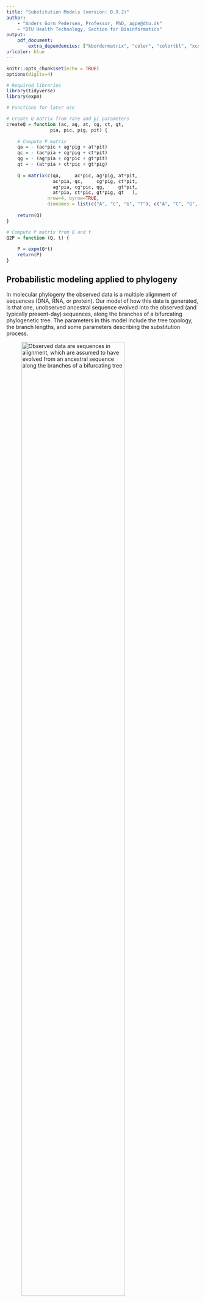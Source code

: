 ```yaml
---
title: "Substitution Models (version: 0.9.2)"
author: 
    - "Anders Gorm Pedersen, Professor, PhD, agpe@dtu.dk"
    - "DTU Health Technology, Section for Bioinformatics"
output:
    pdf_document:
        extra_dependencies: ["kbordermatrix", "color", "colortbl", "xcolor"]
urlcolor: blue
---
```


```r
knitr::opts_chunk$set(echo = TRUE)
options(digits=4)

# Required libraries
library(tidyverse)
library(expm)

# Functions for later use

# Create Q matrix from rate and pi parameters
createQ = function (ac, ag, at, cg, ct, gt, 
                pia, pic, pig, pit) {
    
    # Compute P matrix 
    qa = - (ac*pic + ag*pig + at*pit)
    qc = - (ac*pia + cg*pig + ct*pit)
    qg = - (ag*pia + cg*pic + gt*pit)
    qt = - (at*pia + ct*pic + gt*pig)
    
    Q = matrix(c(qa,     ac*pic, ag*pig, at*pit, 
                 ac*pia, qc,     cg*pig, ct*pit, 
                 ag*pia, cg*pic, qg,     gt*pit, 
                 at*pia, ct*pic, gt*pig, qt   ), 
               nrow=4, byrow=TRUE, 
               dimnames = list(c("A", "C", "G", "T"), c("A", "C", "G", "T")))
    
    return(Q)
}

# Compute P matrix from Q and t
Q2P = function (Q, t) {
    
    P = expm(Q*t)
    return(P)
}
```

## Probabilistic modeling applied to phylogeny

In molecular phylogeny the observed data is a multiple alignment of sequences (DNA, RNA, or protein). Our model of how this data is generated, is that one, unobserved ancestral sequence evolved into the observed (and typically present-day) sequences, along the branches of a bifurcating phylogenetic tree. The parameters in this model include the tree topology, the branch lengths, and some parameters describing the substitution process.

![Observed data are sequences in alignment, which are assumed to have evolved from an ancestral sequence along the branches of a bifurcating tree](figs/tree_alignment.png){ width=80% }

Having a probabilistic model of how sequences evolve allows us to compute the likelihood (the probability of observed data given a model and its parameter values), which means we can use maximum likelihood or Bayesian methods to get estimates of parameter values based on data.

## Substitution as a Markov process

Imagine that we are following a lineage as it evolves through time. If we focus on a single nucleotide site in the genome we will see how it starts out as some nucleotide, and then over a series of time-steps it now and then changes to new nucleotides:

$$
A \rightarrow A \rightarrow G  \rightarrow T  \rightarrow T
$$

This process can be described by a so-called Markov chain (named after the Russian mathematician Andrey Andreyevich Markov, 1856–1922). A Markov chain is a stochastic model describing a system that over a series of time-steps changes between different possible states. At each step there is uncertainty about what the next state will be, and this is captured in a transition probability matrix, which gives the probability of going from any state to any other state in one time-step. Importantly, the transition probability depends only on the current state and not on the history of previous states. This lack of dependency on the previous history of the chain is called the Markov property.

<!-- add sentence here about how this means that the prob of changing does not depend on how long the site has been in any one state -->

In the case of nucleotide substitution, the possible states are the four nucleotides (A, C, G, T), and time-steps could correspond to cell divisions, generations, or perhaps millions of years.

## One-step transition probability matrix

Below is the general structure of a transition matrix for DNA substitution. The original nucleotide state is indicated on the left (rows), and the new state is indicated on the top (columns). The probability that, e.g., an A changes to a G in one time-step is indicated by $p_{AG}$, while for instance $p_{AA}$ is the probability that an A remains unchanged.

$$
  \boldsymbol{P} = \kbordermatrix{
      & \textrm{A} & \textrm{C} & \textrm{G} & \textrm{T}\\
    \textrm{A} & p_{AA} & p_{AC} & p_{AG} & p_{AT}\\
    \textrm{C} & p_{CA} & p_{CC} & p_{CG} & p_{CT}\\
    \textrm{G} & p_{GA} & p_{GC} & p_{GG} & p_{GT}\\
    \textrm{T} & p_{TA} & p_{TC} & p_{TG} & p_{TT}
  }
$$

Note that transition is here used in the sense of the Markov chain transitioning from one state to another, not to be confused with the transition/transversion sense of the word!

Below are examples of transition probability matrices for K2P and GTR-type substitution models:

$$
  \boldsymbol{P}_{K2P} = \kbordermatrix{ 
           & \textrm{A}  & \textrm{C}  & \textrm{G}  & \textrm{T} \\ 
\textrm{A} & 0.76 & 0.06 & 0.12 & 0.06\\
\textrm{C} & 0.06 & 0.76 & 0.06 & 0.12\\
\textrm{G} & 0.12 & 0.06 & 0.76 & 0.06\\
\textrm{T} & 0.06 & 0.12 & 0.06 & 0.76
}
\qquad
\boldsymbol{P}_{GTR} = \kbordermatrix{ 
           & \textrm{A}  & \textrm{C}  & \textrm{G}  & \textrm{T} \\ 
\textrm{A} & 0.677 & 0.046 & 0.103 & 0.174\\
\textrm{C} & 0.023 & 0.553 & 0.169 & 0.255\\
\textrm{G} & 0.034 & 0.113 & 0.569 & 0.284\\
\textrm{T} & 0.043 & 0.127 & 0.213 & 0.617
}
$$

Note how K2P has only two different substitution probabilities (for transitions and transversions respectively), while in the GTR model all substitution probabilities are different.

A few important points about transition probability matrices and DNA substitution models:

* Each row sums to 1: the chain must be in one of the possible states after each time step
* It is typically assumed that different sites in the alignment are evolving independently, allowing us to compute the likelihood for the entire alignment by multiplication of site-likelihoods.
* The transition probabilities in a DNA substitution model correspond to the average tendencies for any nucleotide to change into any other nucleotide. This includes effects from molecular processes such as mutation and DNA-repair but also from subsequent population-level phenomena such as selection and genetic drift. Assuming that these effects are identical across all sites in a genome is of course a huge over-simplification, but nevertheless does capture important aspects of the process. It is possible to make more complicated substitution models that for instance take into account whether substitutions cause amino acid changes.

## Nucleotide distribution and how substitution affects it

The distribution of a Markov chain at some time point, $\boldsymbol{v}_t = \begin{pmatrix} v_{A,t} & v_{C,t} & v_{G,t} & v_{T,t} \end{pmatrix}$, is a vector specifying the probabilities that the chain (here, a single site in an evolving DNA sequence) is in one of the possible states. Since the chain has to be in some state, these entries must sum to 1. In the case of nucleotide substitution models, $\boldsymbol{v}_t$ can also be interpreted as the expected *nucleotide composition* of a DNA sequence evolving according to the model: If any *individual* site has the probability $v_{G,t}$ of being a G for instance, then $v_{G,t}$ is also the expected *fraction* of sites having a G nucleotide, at the time point t.

A site that contains, for instance, the nucleotide G can have been either A, C, G, or T in the previous time-point. The overall probability that the chain ends up in the state G at $t=1$ can therefore be found by considering these 4 possible paths. First, the probability that a site contains an A at $t=0$ and a G at $t=1$ can be computed as:

$$A_0 \rightarrow G_1 \qquad P = v_{A,0}p_{AG}$$

Specifically this is the probability that the site contains an A in the first place ($v_{A,0}$) multiplied by the probability that an A will turn into a G ($p_{AG}$). The probability of the 3 other possible paths are found by similar expressions:

$$C_0 \rightarrow G_1 \qquad P = v_{C,0}p_{CG}$$
$$G_0 \rightarrow G_1 \qquad P = v_{G,0}p_{GG}$$
$$T_0 \rightarrow G_1 \qquad P = v_{T,0}p_{TG}$$

The overall probability that *any* given site ends up containing a G can then be found as the sum of these 4 terms:

$$
v_{G,1} = v_{A,0}p_{AG} + v_{C,0}p_{CG} + v_{G,0}p_{GG} + v_{T,0}p_{TG}
$$

This expression can be seen to be the same as the [dot product](https://en.wikipedia.org/wiki/Dot_product#Algebraic_definition) between $\boldsymbol{v}_0$ and the third column of the transition probability matrix:

$$
\definecolor{LightCyan}{rgb}{0.88,1,1}
\begin{pmatrix} v_{A,0} & v_{C,0} & v_{G,0} & v_{T,0} \end{pmatrix} 
\cdot
\begin{bmatrix}
p_{AA} & p_{AC} & \multicolumn{1}{c}{\cellcolor{LightCyan} p_{AG} } & p_{AT} \cr
p_{CA} & p_{CC} & \multicolumn{1}{c}{\cellcolor{LightCyan} p_{CG} } & p_{CT} \cr
p_{GA} & p_{GC} & \multicolumn{1}{c}{\cellcolor{LightCyan} p_{GG} } & p_{GT} \cr
p_{TA} & p_{TC} & \multicolumn{1}{c}{\cellcolor{LightCyan} p_{TG}} & p_{TT}
\end{bmatrix}
$$

It can be realized that similar expressions hold for the other nucleotides, and that in general we can find the distribution after one time-step (at $t=1$) as the product between the distribution vector for $t=0$ and the transition matrix (multiplying a length-4 vector by a 4x4 matrix as below results in another length-4 vector):

$$
\boldsymbol{v}_1 = \boldsymbol{v}_0 \boldsymbol{P} = 
\begin{pmatrix} v_{A,0} & v_{C,0} & v_{G,0} & v_{T,0} \end{pmatrix} 
\begin{bmatrix}
    p_{AA} & p_{AC} & p_{AG} & p_{AT}\\
    p_{CA} & p_{CC} & p_{CG} & p_{CT}\\
    p_{GA} & p_{GC} & p_{GG} & p_{GT}\\
    p_{TA} & p_{TC} & p_{TG} & p_{TT}
\end{bmatrix}
$$

## Multi-step transition probabilities

The transition probability matrices above give the probabilities of possible changes after *one* time-step. To compute the probability of, for instance, an $A \rightarrow G$ transition in *two* steps, we have to consider the possible paths from the original nucleotide (A) to the final nucleotide (G). There are four possible ways in which A can change to G in two steps (see below), and for each possible path the probability can be found by multiplying the two one-step probabilities:

$$A \rightarrow A \rightarrow G \qquad P = p_{AA} p_{AG}$$
$$A \rightarrow C \rightarrow G \qquad P = p_{AC} p_{CG}$$
$$A \rightarrow G \rightarrow G \qquad P = p_{AG} p_{GG}$$
$$A \rightarrow T \rightarrow G \qquad P = p_{AT} p_{TG}$$

The overall probability of A changing to G in two steps can then be found as the sum of these four terms:

$$
p_\textrm{AG}^{(2)} = p_{AA} p_{AG} + p_{AC} p_{CG} + p_{AG} p_{GG} + p_{AT} p_{TG}
$$

(The notation $p_\textrm{AG}^{(2)}$ means that this is the probability after 2 steps.) Inspection of this expression shows that it is the same as the dot product of the two vectors shown below:

$$
p_\textrm{AG}^{(2)} = \begin{pmatrix} p_{AA} & p_{AC} & p_{AG} & p_{AT} \end{pmatrix} 
                        \begin{pmatrix} p_{AG}\\ p_{CG}\\ p_{GG}\\ p_{TG} \end{pmatrix}
$$

It can further be seen that these vectors in fact correspond to row 1 (changes away from A) and column 3 (changes towards G) in the transition probability matrix:

$$
\definecolor{LightCyan}{rgb}{0.88,1,1}
\kbordermatrix{
& \textrm{A} & \textrm{C} & \textrm{G} & \textrm{T}\\
    \textrm{A} & 
    \multicolumn{1}{>{\columncolor{LightCyan}[1pt][\tabcolsep]}c}{$p_{AA}$} &
    \multicolumn{1}{>{\columncolor{LightCyan}[\tabcolsep][\tabcolsep]}c}{$p_{AC}$} &
    \multicolumn{1}{>{\columncolor{LightCyan}[\tabcolsep][\tabcolsep]}c}{$p_{AG}$} &
    \multicolumn{1}{>{\columncolor{LightCyan}[\tabcolsep][1pt]}c}{$p_{AT}$}\\
    \textrm{C} & p_{CA} & p_{CC} & p_{CG} & p_{CT}\\
    \textrm{G} & p_{GA} & p_{GC} & p_{GG} & p_{GT}\\
    \textrm{T} & p_{TA} & p_{TC} & p_{TG} & p_{TT}
  }
  \qquad \qquad
\kbordermatrix{
           & \textrm{A} & \textrm{C} & \textrm{G} & \textrm{T} \cr
\textrm{A} & p_{AA} & p_{AC} & \multicolumn{1}{c}{\cellcolor{LightCyan} $p_{AG}$ } & p_{AT} \cr
\textrm{C} & p_{CA} & p_{CC} & \multicolumn{1}{c}{\cellcolor{LightCyan} $p_{CG}$ } & p_{CT} \cr
\textrm{G} & p_{GA} & p_{GC} & \multicolumn{1}{c}{\cellcolor{LightCyan} $p_{GG}$ } & p_{GT} \cr
\textrm{T} & p_{TA} & p_{TC} & \multicolumn{1}{c}{\cellcolor{LightCyan} $p_{TG}$} & p_{TT}  }
$$

Due to how [matrix multiplication](https://en.wikipedia.org/wiki/Matrix_multiplication#Illustration) is defined, this means that the two-step transition probability of A changing to G can also be found by multiplying the one-step transition probability matrix, $\boldsymbol{P}$, by itself (thus obtaining $\boldsymbol{P}^2$). $p_\textrm{AG}^{(2)}$ will then be the value in row 1, column 3 of the resulting $4\times4$ matrix.

$$
\definecolor{LightCyan}{rgb}{0.88,1,1}
\boldsymbol{P}\cdot \boldsymbol{P} = \boldsymbol{P}^2 =
\begin{bmatrix}
    \multicolumn{1}{>{\columncolor{LightCyan}[1pt][\tabcolsep]}c}{p_{AA}} &
    \multicolumn{1}{>{\columncolor{LightCyan}[\tabcolsep][\tabcolsep]}c}{p_{AC}} &
    \multicolumn{1}{>{\columncolor{LightCyan}[\tabcolsep][\tabcolsep]}c}{p_{AG}} &
    \multicolumn{1}{>{\columncolor{LightCyan}[\tabcolsep][1pt]}c}{p_{AT}}\\
    p_{CA} & p_{CC} & p_{CG} & p_{CT}\\
    p_{GA} & p_{GC} & p_{GG} & p_{GT}\\
    p_{TA} & p_{TC} & p_{TG} & p_{TT}
\end{bmatrix}
\cdot
\begin{bmatrix}
p_{AA} & p_{AC} & \multicolumn{1}{c}{\cellcolor{LightCyan} p_{AG} } & p_{AT} \cr
p_{CA} & p_{CC} & \multicolumn{1}{c}{\cellcolor{LightCyan} p_{CG} } & p_{CT} \cr
p_{GA} & p_{GC} & \multicolumn{1}{c}{\cellcolor{LightCyan} p_{GG} } & p_{GT} \cr
p_{TA} & p_{TC} & \multicolumn{1}{c}{\cellcolor{LightCyan} p_{TG}} & p_{TT}
\end{bmatrix}
=
\begin{bmatrix}
. & . & p^{(2)}_{AG} & .\\
. & . & . & . \\
. & . & . & . \\
. & . & . & .
\end{bmatrix}
$$

(dots indicate the remaining values which are not shown here). It can be realized that in fact all two-step transition probabilities are to be found in this matrix: in general the probability that nucleotide $i$ changes to nucleotide $j$ over two time-steps is given by the expression:

$$
p_{ij}^{(2)} = \sum_{k} p_{ik}p_{kj}, \textrm{where} \; i, j, k \in \{A,C,G,T\}
$$

This is equivalent to the $p_{AG}^{(2)}$ example above, and can be seen to be the same as the dot product between row $i$ and column $j$ of $\boldsymbol{P}$, and consequently $p_{ij}^{(2)}$ is the same as the entry in row $i$, column $j$ of the matrix product $\boldsymbol{P}^2$. We therefore have that the two-step transition probability matrix is the same as the square of the one-step transition matrix:

$$\boldsymbol{P}^{(2)}=\boldsymbol{P}^2$$

Using the same rationale as above, it can further be realized that the three-step substitution probability matrix can be found as the product of the two-step matrix and $\boldsymbol{P}$:

$$
p_{ij}^{(3)} = \sum_{k} p_{ik}^{(2)}p_{kj} \Rightarrow \boldsymbol{P}^{(3)} = \boldsymbol{P}^{(2)}\boldsymbol{P} = \boldsymbol{P}^2\boldsymbol{P} = \boldsymbol{P}^3
$$

or, more generally, that the n-step transition matrix is the same as the n'th power of the one-step matrix:

$$
\boldsymbol{P}^{(n)}= \boldsymbol{P}^n
$$

## Steady state distribution / equilibrium nucleotide frequencies

The type of transition matrices we use here are associated with a special class of Markov chains called "regular chains". The main characteristic of a regular chain is that every state can be reached from every state (including itself) in a finite number of steps. (In fact, for the Markov chains examined here, all entries of the one-step transition matrix are positive, meaning every state can be reached from every state in just one step - any nucleotide can turn into any other nucleotide, or remain the same, at each time-step). 

It turns out that transition matrices of regular Markov chains have an interesting property, that we can easily demonstrate in RStudio. First let us define a transition matrix, corresponding to the GTR type matrix shown above, in RStudio: \

```r
P = matrix(c(0.677, 0.046, 0.103, 0.174, 
             0.023, 0.553, 0.169, 0.255, 
             0.034, 0.113, 0.569, 0.284, 
             0.043, 0.127, 0.213, 0.617), 
           nrow=4, byrow=TRUE, 
           dimnames = list(c("A", "C", "G", "T"), 
                           c("A", "C", "G", "T")))
```

We can raise this transition matrix to the 2nd and 3rd power (using the matrix exponentiation operator %^% from the expm package) to compute the 2- and 3-step transition matrices: \

```r
P %^% 2
```

```r
P %^% 3
```

```r
# Hidden computations of matrix powers for later inline display
P2 = P %^% 2
P3 = P %^% 3
P50 = P %^% 50
pi = P50[1,]
```

It can be seen how the probability of changing away from the original state increases as the chain takes more steps (for instance see how $p_{AG}$ goes up from `r P[1,3]` in the one-step matrix, to `r P2[1,3]` and then `r P3[1,3]` after 2 and 3 steps respectively). 

But now see what happens if we raise the transition matrix to consecutively higher powers: \

```r
P %^% 10
```
\pagebreak
```r
P %^% 30
```
\
```r
P %^% 50
```
\
```r
P %^% 100
```

Notice that, from $n=30$ and up, the n-step transition matrix, $\boldsymbol{P}^n$, remains constant (at least to 4 significant digits). Moreover, for high $n$, every row of $\boldsymbol{P}^n$ is identical. It turns out that this is true for any transition matrix associated with a regular Markov chain: As we increase the value of $n$, the n-step transition matrix $\boldsymbol{P}^n$ will converge towards a constant value where all the rows are identical. 

What does this mean? If we, for instance, look at the fourth column ("T") in the last matrix above, we can see that all entries are `r P50[1,4]`. The implication of this is that no matter which state the chain starts in, it will have approximately 40% chance of ending up as a T after a sufficiently large number of transitions. Similarly for the other columns. The consequence is that if a sequence evolves for many steps according to this transition matrix, then it will eventually end up with a composition that is equal to the four values in one of the identical rows. We denote the vector of values in each of the identical rows by $\boldsymbol{\pi} = \begin{pmatrix}\pi_A & \pi_C & \pi_G & \pi_T \end{pmatrix}$, and refer to it as the steady-state distribution (or, in molecular phylogeny, as the equilibrium nucleotide frequencies). In the example above, we have the following equilibrium frequencies:

$$
\begin{aligned}
\pi_A &= 0.09918\\
\pi_C &= 0.1999\\
\pi_G &= 0.3001\\
\pi_T &= 0.4007
\end{aligned}
$$

The steady-state distribution can thus be interpreted as the expected composition of a sequence after it has been evolving for a large number of time-steps. In molecular phylogeny we typically assume that sequences are at equilibrium, and that nucleotide frequencies are constant over the entire phylogeny.

This last property (that the composition stays the same after many time-steps) can actually be used to determine the steady-state distribution, and is also a way of checking whether a distribution is at equilibrium. Recall that if the distribution is initially $\boldsymbol{v}_0 = \begin{pmatrix} v_{A,0} & v_{C,0} & v_{G,0} & v_{T,0} \end{pmatrix}$, then the distribution after 1 extra time-step is: $\boldsymbol{v}_1 = \boldsymbol{v}_0 \boldsymbol{P}$. From this we can conclude that when we have reached steady-state, and the composition is therefore $\boldsymbol{\pi} = \begin{pmatrix}\pi_A & \pi_C & \pi_G & \pi_T \end{pmatrix}$, then this will also be the composition after one additional time-step, and the following expression must hold:

$$
\boldsymbol{\pi} = \boldsymbol{\pi} \boldsymbol{P}
$$

This expression together with the constraint that the nucleotide frequencies must sum to one, forms a set of equations that can be solved to find $\boldsymbol{\pi}$.

We can check that this condition is true on the example matrix we used above. Below, I first find $\boldsymbol{\pi}$ as the first row of $P^{100}$ and then multiply this by $P$. \

```r
P100 = P %^% 100
pi = P100[1,]
pi %*% P
```

You can see that the resulting vector is identical to $\boldsymbol{\pi}$ (at 4 significant digits):\

```r
pi 
```

## Time reversibility

The GTR matrix above has one other important property that we can explore using RStudio. See what happens when we compute the value of the following two expressions: $\pi_C \cdot p_{CT}$ and $\pi_T \cdot p_{TC}$: \

```r
( pi["C"] * P["C","T"] ) %>% unname() %>% signif(2)
( pi["T"] * P["T","C"] ) %>% unname() %>% signif(2)
```

We can see that, rounded to two significant digits, these expressions give the same value. It turns out the same is true for the similar expressions for all other pairs of nucleotides. For instance A and T, or C and G: \

```r
( pi["A"] * P["A","T"] ) %>% unname() %>% signif(2)
( pi["T"] * P["T","A"] ) %>% unname() %>% signif(2)
( pi["C"] * P["C","G"] ) %>% unname() %>% signif(2)
( pi["G"] * P["G","C"] ) %>% unname() %>% signif(2)
```

This property, where $\pi_i \cdot p_{ij} = \pi_j \cdot p_{ji}$, is referred to as time reversibility. It is only a property of the GTR matrix above because I explicitly constructed it in such a way that it would be true. If we take an arbitrary transition matrix it will not be the case (note that all rows in the matrix below also sum to 1): \

```r
P_bad = matrix(c(0.9,  0.01, 0.07, 0.02, 
                 0.07, 0.85, 0.05, 0.03, 
                 0.1,  0.01, 0.87, 0.02, 
                 0.01, 0.02, 0.03, 0.94), 
              nrow=4, byrow=TRUE,
              dimnames = list(c("A", "C", "G", "T"), 
                              c("A", "C", "G", "T")))

P_bad_100 = P_bad %^% 100
pi_bad = P_bad_100[1,]

( pi_bad["A"] * P_bad["A","C"] ) %>% unname() %>% signif(2)
( pi_bad["C"] * P_bad["C","A"] ) %>% unname() %>% signif(2)
```

As you can see, in this case $\pi_A p_{AC} \neq \pi_C p_{CA}$. The point here is that time reversibility is not an inevitable consequence of modeling nucleotide substitution as a Markov chain. In biological terms time reversibility essentially means that the expected number of, for instance, A sites turning into T, is the the same as the expected number of T sites changing to A, in any given time-step. There is no particular biological reason why this would have to be the case.  Instead time reversibility is an artificial constraint that we put on the models we use in molecular phylogeny. We do that to make computation of likelihood on a tree more convenient. 

To understand why, consider the example below, which illustrates evolution of a genomic site along a single branch from a phylogeny. At one end of the branch, the nucleotide is an A. At the other end it is a T. If we start the computation at the left end, then the probability of this substitution is $\pi_A \cdot p_{AT}$ (the probability of having an A in the first place - $\pi_A$ - multiplied by the probability that A changes to T). If we instead start on the right, then the probability is computed as $\pi_T \cdot p_{TA}$. 

![A genomic site changing along a single branch from a phylogeny](figs/onebranchtree.png){ width=45% }

Unless the substitution model is  time reversible, these values will be different. As a consequence, the likelihood will depend on where a phylogeny is rooted: if the root is to the left of the A, then the first expression should be used, while the second computation would be correct if the root is to the right of the T. This would be inconvenient, since it would mean we could only ever use likelihood-based methods if we provide an outgroup for rooting (not always simple), or if we repeat the entire likelihood computation for every possible placement of the root (i.e., once for every branch in the unrooted tree). This is the reason nucleotide substitution models are typically constrained to be time reversible: it makes it possible to compute likelihoods on unrooted trees, and the computation can be done from any starting point.

## Nucleotide substitution as a continuous-time Markov process

The substitution models we have explored so far were based on Markov chains that could only change their state in discrete time steps. We could therefore find transition probabilities for any integer number of steps ($1, 2, 3, \ldots$), but not for, e.g., 0.34 or 1.72 time steps. However, for computational purposes it is more convenient to use models where one can compute likelihoods for any possible value of t. This can be achieved by modeling nucleotide substitution by a so-called continuous-time Markov chain (CTMC) instead. A continuous-time Markov chain can change its state at any time t, where t is a real number between 0 and $\infty$. The figure below illustrates a continuous-time Markov chain where a genomic site changes between the four possible nucleotide states over time. The time durations the chain spends in the different states (the lengths of the horizontal red bars) are referred to as sojourn times:

![A nucleotide site changing according to a continuous-time Markov process](figs/ctmc.pdf){ width=60% }

In the case of discrete-time Markov chains the process was fully characterized by a one-step transition  matrix. For continuous-time Markov chains, however, there is no smallest possible time-step: the time scale is continuous and transition probabilities are now smooth functions of t - expressed as $\boldsymbol{P}(t)$. A computationally convenient way to describe the Markov process for a CTMC is to instead use a so-called instantaneous rate matrix, $\boldsymbol{Q}$. Below is the general structure of an instantaneous rate matrix and a concrete example of the rate matrix for a GTR-type substitution model:

$$
\kbalignrighttrue
  \boldsymbol{Q} = \kbordermatrix{
      & \textrm{A} & \textrm{C} & \textrm{G} & \textrm{T}\\
    \textrm{A} & q_{AA} & q_{AC} & q_{AG} & q_{AT}\\
    \textrm{C} & q_{CA} & q_{CC} & q_{CG} & q_{CT}\\
    \textrm{G} & q_{GA} & q_{GC} & q_{GG} & q_{GT}\\
    \textrm{T} & q_{TA} & q_{TC} & q_{TG} & q_{TT}
  }
  \qquad
\boldsymbol{Q}_{GTR} = \kbordermatrix{ 
           & \textrm{A}  & \textrm{C}  & \textrm{G}  & \textrm{T} \\ 
\textrm{A} & -2.0 & 0.2 & 0.6 & 1.2\\
\textrm{C} & 0.1 & -3.3 & 1.2 & 2.0\\
\textrm{G} & 0.2 & 0.8 & -3.4 & 2.4\\
\textrm{T} & 0.3 & 1.0 & 1.8 & -3.1
}
$$

The entries in the $\boldsymbol{Q}$ matrix are defined as the first derivative of the transition probabilities $\boldsymbol{P}(t)$ at $t=0$:

$$
q_{ij} = p'_{ij}(0) = \lim_{t \to 0} \frac{p_{ij}(t) - p_{ij}(0)}{t}
$$

To get some intuition about what this expression means, look at the plot below. We are here investigating a single genomic site that initially (at time $t=0$) contains the nucleotide A. We assume that this site is evolving as a continuous-time Markov chain according to the $\boldsymbol{Q}_{GTR}$ matrix shown above. The green(ish) curve shows the probability that the initial A will change to a G ($p_{AG}$), as a function of time. The red curve shows the probability that the A will remain an A  ($p_{AA}$). It can be seen how $p_{AG}$ starts out at 0 and then smoothly increases: the longer we wait, the more likely that the A will change to G. Similarly, $p_{AA}$ starts at 1 (the chain is initially in the A-state), and then decreases. The significance of the instantaneous rates, $q_{AG}$ and $q_{AA}$, is that they are the slopes of these curves at t=0. You may be able to see how the slopes in the plot correspond to the values in $\boldsymbol{Q}_{GTR}$ above ($q_{AG}=0.6$ and $q_{AA} = -2$). 

![Continuous-time transition probabilities $p_{AA}(t)$ and $p_{AG}(t)$ as a function of time. Note that the instantaneous rates, $q_{AA}$ and $q_{AG}$ are the slopes of the curves at t=0.](figs/ctmc_qaa_qag2.pdf){ width=70% }

In general, all diagonal elements of the $\boldsymbol{Q}$ matrix, $q_{ii}$, will be negative: If the chain starts out being in state $i$, then, by definition, $\boldsymbol{P}_{ii}(0)=1$ (the chain is "still" in state $i$ after zero time has passed), and $\boldsymbol{P}_{ii}(t)$ must therefore necessarily decrease for increasing $t$, corresponding to an initially negative slope. Moreover, it can be shown that the diagonal entries are equal to minus the sum of the rest of the entries in a row:

$$
q_{ii} = - \sum_{j \neq i}q_{ij}, \; \textrm{where} \; i, j \in \{A,C,G,T\}
$$

This means that each row sums to 0, and is exactly equivalent to how the rows of the transition probability matrix has to sum to 1.

Note that the absolute size of the values in $\boldsymbol{Q}$ depends on the unit of time used, and that they are not restricted to lie between 0 and 1 for instance: time measured in centuries correspond to instantaneous rates that are 100 times larger than if we measure time in years. 

The diagonal entries in $\boldsymbol{Q}$ have another intuitive interpretation, in that they are related to the sojourn times mentioned above (the time the Markov chain spends in one state before changing to the next). Specifically, if the chain is in state $i$ then the sojourn time is a stochastic variable that follows an exponential distribution with the rate parameter $\lambda = -q_{ii}$. On average it will take $\frac{1}{\lambda}$ time units before the chain changes to a new state (so the closer $q_{ii}$ is to 0, the longer the expected time before the chain changes to the next state). For the site we examined above, with $q_{AA}=-2$, the sojourn time distribution is shown in Figure 5 below.

```{r , echo=FALSE, fig.width=3.5, fig.height=2.2, fig.cap="Exponential sojourn time distribution, with rate parameter $\\lambda = -q_{AA}=2$"}
# Plot of GTR probability and meaning of q_ij
q_A = 2

dfexp = tibble(x=c(0,6))
ggplot(dfexp, aes(x=x)) + 
    stat_function(fun=dexp, args=list(q_A), color="blue") + 
    labs(x="Sojourn time", y="Probability density")
```

There is also another way to think of the meaning of the *off-diagonal* entries. Specifically, the relative values of $q_{ij}$, in a given row of the matrix, specify the transition probabilities at the exact instant in time when the chain changes to a new state. Thus the probability that the nucleotide will change from $i$ to $j$ at this time point is $q_{ij}/-q_{ii}$. For the GTR example above this means that $p_{AC}=0.2 / 2 = 0.1$, $p_{AG}=0.6/2=0.3$, and $p_{AT}=1.2/2=0.6$. 

The figure below shows another property of continuous-time Markov chains that is equivalent to how discrete-time Markov chains behave. Note how $p_{AG}$ and $p_{AA}$ converge to constant values. It turns out that these constant values are $\pi_G$ and $\pi_A$ respectively - the equilibrium frequencies of G and A. This behavior of the CTMC corresponds to how the n-step transition matrix for a discrete-time Markov chain converges to the equilibrium frequencies for high n. 

![Continuous-time transition probabilities $p_{AA}(t)$ and $p_{AG}(t)$ as a function of time. Note how the transition probabilities converge to the equilibrium frequencies $\pi_A$ and $\pi_G$](figs/ctmc_qaa_qag3.pdf){ width=75% }

## Relationship between $\boldsymbol{Q}$ and $\boldsymbol{P}(t)$

Figure 4 above shows how $\boldsymbol{P}$ is a smooth function of time, and also that it depends on the instantaneous rates in the matrix $\boldsymbol{Q}$. Without going into the details the relationship is as follows:

$$
\boldsymbol{P}'(t) = \boldsymbol{Q}\boldsymbol{P}(t)
$$

This differential equation (with the initial condition that $\boldsymbol{P}(0) = \boldsymbol{I}$) has the solution:

$$
\boldsymbol{P}(t) = e^{\boldsymbol{Q} t}
$$

If you want to know more about why this is so, and what it even means to raise $e$ to the power of $\boldsymbol{Q} \cdot t$, then you can read the accompanying note. The main take-home message here is that continuous-time Markov chains are characterized by an instantaneous rate matrix, $\boldsymbol{Q}$, and that we can find the transition probability matrix $\boldsymbol{P}(t)$, for any time (or branch length) $t$, using the equation above. 

In RStudio, you can compute this matrix-exponential using the expm function from the expm package. Below I have illustrated how to compute the transition probability matrices $\boldsymbol{P}(t=0.1)$ and $\boldsymbol{P}(t=1.3)$ from the GTR-type $\boldsymbol{Q}$-matrix shown above: \

```r
Q = matrix(c(-2.0,   0.2,  0.6,  1.2, 
              0.1,  -3.3,  1.2,  2.0, 
              0.2,   0.8, -3.4,  2.4, 
              0.3,   1.0,  1.8, -3.1), 
            nrow=4, byrow=TRUE,
            dimnames = list(c("A", "C", "G", "T"), 
                            c("A", "C", "G", "T")))

expm( Q * 0.1 )
expm( Q * 1.3 )
```

You can see how $p_{AG}$ increases from about 0.06 at t=0.1, to about 0.28 at t=1.3. 

## Steady-state distribution for continuous-time Markov chains

If we compute $\boldsymbol{P}(t)$ for larger values of t, then we can see how the transition probability matrix converges to a constant value, with each row being the steady state distribution (i.e., the equilibrium frequencies of the four nucleotides): \

```r
expm( Q * 10 )
```

For this $\boldsymbol{Q}$ matrix, the equilibrium frequencies are therefore $\pi_A = 0.1$, $\pi_C = 0.2$, $\pi_G = 0.3$, and $\pi_T = 0.4$.

It can be shown that if $\boldsymbol{\pi}$ is the steady-state distribution of a continuous-time Markov chain with instantaneous rate matrix $\boldsymbol{Q}$, then it is always the case that:

$$
\boldsymbol{\pi} \cdot \boldsymbol{Q} = \begin{pmatrix} 0 & 0 & 0 & 0 \end{pmatrix}
$$

This is equivalent to how $\boldsymbol{\pi} = \boldsymbol{\pi} \boldsymbol{P}$ for a discrete-time Markov chain, and can be used to check if a given composition is the steady state distribution for a given rate matrix $\boldsymbol{Q}$. As an example, we can check that this is true for the composition $\boldsymbol{\pi} = \begin{pmatrix} 0.1 & 0.2 & 0.3 & 0.4 \end{pmatrix}$ and the rate matrix $\boldsymbol{Q}_{GTR}$ shown above:\

```r
( c(0.1, 0.2, 0.3, 0.4) %*% Q ) %>% unname() %>% round(15)
```

## Time-reversibility in continuous-time Markov chains

As mentioned above substitution models are typically constrained to be time-reversible since it makes computation of likelihoods on phylogenies more convenient. A continuous-time Markov chain is time-reversible if the following holds:

$$
\pi_i \cdot q_{ij} = \pi_j \cdot q_{ji} 
$$

If this condition is true, then it will also be true that $\pi_i \cdot p_{ij}(t) = \pi_j \cdot p_{ji}(t)$ for all values of $t$. 

## Construction of a rate matrix for a continuous-time Markov chain with pre-specified steady-state distribution

Imagine that we are interested in constructing a rate matrix, $\boldsymbol{Q}$, for a continuous-time Markov chain in such a way that it is guaranteed to be time-reversible, and such that it has a pre-specified steady-state distribution, $\boldsymbol{\pi}$. One way to achieve this goal is to follow the recipe below:

* First, choose 4 equilibrium nucleotide frequencies $\pi_A, \pi_C, \pi_G$ and $\pi_T$. These have to be positive numbers that sum to 1:

$$
0 < \pi_i < 1, \;\; \sum_{i=1}^4 \pi_i = 1
$$

* Secondly, choose 6 "exchangeability parameters" $r_{AC}$, $r_{AG}$, $r_{AT}$, $r_{CG}$, $r_{CT}$, and $r_{GT}$. These can have any value larger than 0.

* Use the nucleotide frequencies and the exchangeability parameters to compute the off-diagonal entries in the rate matrix $\boldsymbol{Q}$ as shown below:

$$
\boldsymbol{Q} = \kbordermatrix{
      & \textrm{A} & \textrm{C} & \textrm{G} & \textrm{T}\\
    \textrm{A} &        & q_{AC} & q_{AG} & q_{AT}\\
    \textrm{C} & q_{CA} &        & q_{CG} & q_{CT}\\
    \textrm{G} & q_{GA} & q_{GC} &        & q_{GT}\\
    \textrm{T} & q_{TA} & q_{TC} & q_{TG} &
  } =
\kbordermatrix{
      & \textrm{A} & \textrm{C} & \textrm{G} & \textrm{T}\\
    \textrm{A} &                      & \pi_{C} \cdot r_{AC} & \pi_{G} \cdot r_{AG} & \pi_{T} \cdot r_{AT}\\
    \textrm{C} & \pi_{A} \cdot r_{AC} &                      & \pi_{G} \cdot r_{CG} & \pi_{T} \cdot r_{CT}\\
    \textrm{G} & \pi_{A} \cdot r_{AG} & \pi_{C}\cdot r_{CG}  &                      & \pi_{T} \cdot r_{GT}\\
    \textrm{T} & \pi_{A} \cdot r_{AT} & \pi_{C}\cdot r_{CT}  & \pi_{G} \cdot r_{GT} & 
  }
$$
\

* The principle here is that each off-diagonal entry in $\boldsymbol{Q}$ is computed as the product of a nucleotide frequency and an exchangeability parameter. The nucleotide frequency is always the frequency of the target nucleotide (so $\pi_G$ is a term in  $q_{AG}$, $q_{CG}$, and $q_{TG}$). For each of the 6 possible pairs of nucleotides there is one exchangeability parameter that is used for changes in both directions (so $r_{AG}$ is a term in both $q_{AG}$ and $q_{GA}$).

* Finally, compute the diagonal entries in $\boldsymbol{Q}$ such that each row sums to 0:

$$
q_{ii}= - \sum_j q_{ij}, \;\; i \neq j
$$

* Specifically this means the diagonal entries are computed as follows:

    $q_{AA} = - (\pi_{C} \cdot r_{AC} +\pi_{G} \cdot r_{AG} + \pi_{T} \cdot r_{AT})$\
    $q_{CC} = - (\pi_{A} \cdot r_{AC} + \pi_{G} \cdot r_{CG} + \pi_{T} \cdot r_{CT})$\
    $q_{GG} = - (\pi_{A} \cdot r_{AG} + \pi_{C}\cdot r_{CG} + \pi_{T} \cdot r_{GT})$\
    $q_{TT} = - (\pi_{A} \cdot r_{AT} + \pi_{C}\cdot r_{CT} + \pi_{G} \cdot r_{GT})$\

A rate matrix constructed according to these instructions will be time-reversible and will have the steady-state distribution $\boldsymbol{\pi} = \begin{pmatrix} \pi_A & \pi_C & \pi_G & \pi_T \end{pmatrix}$. To see why it is time-reversible, first recall that the condition for time-reversibility is:

$$
\pi_i \cdot q_{ij} = \pi_j \cdot q_{ji}
$$

This is true for the rate matrix constructed above. As an example, let us check the condition for $i=A$ and $j=G$. From the recipe above we have that:

$$
\begin{aligned}
\pi_A \cdot q_{AG}  &= \pi_A \cdot \pi_{G} \cdot r_{AG}\\
\pi_G \cdot q_{GA}  &= \pi_G \cdot \pi_{A} \cdot r_{AG}\\
\end{aligned}
$$
From which it can be seen that the condition $\pi_A \cdot q_{AG} = \pi_G \cdot q_{GA}$ is fulfilled. The same can be shown for all other pairs of nucleotides, which demonstrates that by construction this rate matrix is time-reversible.

To see that this matrix has the equilibrium frequencies $\boldsymbol{\pi}$, first recall that for the steady-state distribution it is true that:

$$
\boldsymbol{\pi} \cdot \boldsymbol{Q} = \begin{pmatrix} 0 & 0 & 0 & 0 \end{pmatrix}
$$
Let us here check the multiplication of $\boldsymbol{\pi}$ and the first column of $\boldsymbol{Q}$ (below I have colored the terms that are multiplied in the dot product):

$$
\definecolor{rcol}{rgb}{1, 0.7, 0.7}
\definecolor{gcol}{rgb}{0.7,1,0.7}
\definecolor{bcol}{rgb}{0.7, 0.7, 1}
\definecolor{ocol}{rgb}{1, 0.8, 0.5}
\begin{aligned}
&\begin{pmatrix} 
  \colorbox{ocol}{$\pi_A$} & 
  \colorbox{rcol}{$\pi_C$} & 
  \colorbox{gcol}{$\pi_G$} & 
  \colorbox{bcol}{$\pi_T$}
\end{pmatrix} 
\begin{pmatrix} 
  \colorbox{ocol}{$- (\pi_{C} \cdot r_{AC} +\pi_{G} \cdot r_{AG} + \pi_{T} \cdot r_{AT})$} & \cdot & \cdot & \cdot \\ 
  \colorbox{rcol}{$\pi_{A} \cdot r_{AC}$}  & \cdot & \cdot & \cdot\\ 
  \colorbox{gcol}{$\pi_{A} \cdot r_{AG}$}  & \cdot & \cdot & \cdot\\ 
  \colorbox{bcol}{$\pi_{A} \cdot r_{AT}$}  & \cdot & \cdot & \cdot
\end{pmatrix}\\
&= 
\begin{pmatrix} 
  \colorbox{ocol}{$-\pi_{A} \cdot (\pi_{C} \cdot r_{AC} +\pi_{G} \cdot r_{AG} + \pi_{T} \cdot r_{AT})$} + 
  \colorbox{rcol}{$\pi_{C} \cdot \pi_{A} \cdot r_{AC}$} +
  \colorbox{gcol}{$\pi_{G} \cdot \pi_{A} \cdot r_{AG}$} +
  \colorbox{bcol}{$\pi_{T} \cdot \pi_{A} \cdot r_{AT}$}  & \cdot & \cdot & \cdot
\end{pmatrix}
\end{aligned}
$$

If we simplify this expression by multiplying $\pi_A$ onto the parenthesis, and then reorganize a bit, we can see that all terms cancel out (I have here used color to indicate terms that cancel out): 

$$
\definecolor{rcol}{rgb}{1, 0.7, 0.7}
\definecolor{gcol}{rgb}{0.7,1,0.7}
\definecolor{bcol}{rgb}{0.7, 0.7, 1}
\begin{aligned}
&= 
\begin{pmatrix} 
  \colorbox{rcol}{$-\pi_{A} \cdot \pi_{C} \cdot r_{AC}$}
  \colorbox{gcol}{$-\pi_{A} \cdot \pi_{G} \cdot r_{AG}$} 
  \colorbox{bcol}{$-\pi_{A} \cdot \pi_{T} \cdot r_{AT}$} 
  \colorbox{rcol}{$+ \pi_{C} \cdot \pi_{A} \cdot r_{AC}$}
  \colorbox{gcol}{$+ \pi_{G} \cdot \pi_{A} \cdot r_{AG}$}
  \colorbox{bcol}{$+ \pi_{T} \cdot \pi_{A} \cdot r_{AT}$} 
  & \cdot & \cdot & \cdot
\end{pmatrix}\\
&= 
\begin{pmatrix} 
  \colorbox{rcol}{$\pi_{C} \cdot \pi_{A} \cdot r_{AC} -\pi_{A} \cdot \pi_{C} \cdot r_{AC}$} +
  \colorbox{gcol}{$\pi_{G} \cdot \pi_{A} \cdot r_{AG} -\pi_{A} \cdot \pi_{G} \cdot r_{AG}$} +
  \colorbox{bcol}{$\pi_{T} \cdot \pi_{A} \cdot r_{AT} -\pi_{A} \cdot \pi_{T} \cdot r_{AT}$}
   & \cdot & \cdot & \cdot
\end{pmatrix}\\
&=
\begin{pmatrix} 
  0  & \cdot & \cdot & \cdot
\end{pmatrix}
\end{aligned}
$$

So, all in all we can see that the dot product between $\boldsymbol{\pi}$ and the first column of $\boldsymbol{Q}$ is 0. It is a bit tedious to check, but it can be realized that the same thing is true for the last 3 columns, and that, no matter which values we plug in for $\boldsymbol{\pi}$ and the exchangeability parameters, it must be the case that $\boldsymbol{\pi} \cdot \boldsymbol{Q} = \begin{pmatrix} 0 & 0 & 0 & 0 \end{pmatrix}$. The criterion is therefore fulfilled and we can see that this rate matrix by design has the steady state distribution $\boldsymbol{\pi}$.

We can also check this empirically in RStudio. Let us first choose 4 nucleotide frequencies and 6 exchangeability parameters:\

```r
piA=0.5; piC=0.1; piG=0.15; piT=0.25
rAC=1; rAG=3; rAT=2; rCG=4; rCT=6; rGT=5
```
  
Note that the nucleotide frequencies sum to 1, and that the exchangeability parameters all have different values in the range $1-6$. Based on these values we can then compute the diagonal and off-diagonal values in the $\boldsymbol{Q}$ matrix according to the recipe above:\

```r
qAA = - (piC*rAC + piG*rAG + piT*rAT)
qCC = - (piA*rAC + piG*rCG + piT*rCT)
qGG = - (piA*rAG + piC*rCG + piT*rGT)
qTT = - (piA*rAT + piC*rCT + piG*rGT)

Q = matrix(c(  qAA,    piC*rAC, piG*rAG,  piT*rAT, 
             piA*rAC,    qCC,   piG*rCG,  piT*rCT, 
             piA*rAG,  piC*rCG,   qGG,    piT*rGT, 
             piA*rAT,  piC*rCT, piG*rGT,    qTT ), 
           nrow=4, byrow=TRUE, 
           dimnames = list(c("A", "C", "G", "T"), 
                           c("A", "C", "G", "T")))
```

The resulting instantaneous rate matrix looks like this:\

```r
Q
```

Note how all diagonal entries are negative, and how each row sums to 0. Recalling that $\boldsymbol{P}(t) = \exp(\boldsymbol{Q}\cdot t)$, we can now compute the transition probability matrix for increasing values of $t$:\

```r
expm( Q * 1 )
expm( Q * 3 )
expm( Q * 10 )
```

It can be seen how the pre-specified steady-state distribution $\begin{pmatrix} 0.5 & 0.1 & 0.15 & 0.25 \end{pmatrix}$ does indeed appear as the identical rows of $\boldsymbol{P}(10)$. 

We can also see that, as expected, it is true that $\boldsymbol{\pi} \cdot \boldsymbol{Q} = \begin{pmatrix} 0 & 0 & 0 & 0 \end{pmatrix}$:\

```r
pi = c("A"=0.5, "C"=0.1, "G"=0.15, "T"=0.25)
( pi %*% Q ) %>% unname() %>% round(15)
```

Finally, we can check that the matrix is time-reversible by computing $\pi_i \cdot q_{ij}$ and $\pi_j \cdot q_{ji}$ for a few examples of nucleotide pairs:\

```r
( pi["A"] * Q["A","G"] ) %>% unname()
( pi["G"] * Q["G","A"] ) %>% unname()
( pi["C"] * Q["C","T"] ) %>% unname()
( pi["T"] * Q["T","C"] ) %>% unname()
```

All in all we can see that the recipe described above does indeed produce instantaneous rate matrices that are time-reversible, and with the steady-state distribution $\boldsymbol{\pi}$.

## Estimation of instantaneous rate matrices in molecular phylogeny

Normally we do of course not have pre-specified values for $\boldsymbol{\pi}$ and the exchangeability parameters $r_{ij}$. Instead we learn these parameter values by fitting a model to some observed sequence data. The point here is that if we parameterize a substitution model as in the recipe above (i.e., if we have parameters corresponding to the 6 different $r_{ij}$ and the 4 $\pi_i$), then our phylogeny software can compute the likelihood for a site on a phylogeny by first computing $\boldsymbol{Q}$ from these free parameters (using the recipe above), and subsequently $\boldsymbol{P}(t)$ (using that $\boldsymbol{P}(t) = \exp(\boldsymbol{Q}\cdot t)$) for any branch length $t$. This allows the software to find, for instance, the parameter values that give the highest likelihood on the observed data.

At this point we can also note that different sub-models in the GTR family can be constructed by constraining sub-sets of these substitution parameters. The table below gives an overview of how some of the more frequently used substitution models are derived from GTR:

Model          Exchangeability parameters                              Base frequency parameters
--------    ---------------------------------------------------     ----------------------------------------
JC            $r_{AC}=r_{AG}=r_{AT}=r_{CG}=r_{CT}=r_{GT}$             $\pi_A=\pi_C=\pi_G=\pi_T=0.25$
K2P           $[r_{AC}=r_{AT}=r_{CG}=r_{GT}]$, $[r_{AG}=r_{CT}]$      $\pi_A=\pi_C=\pi_G=\pi_T=0.25$
HKY           $[r_{AC}=r_{AT}=r_{CG}=r_{GT}]$, $[r_{AG}=r_{CT}]$      All $\pi_i$ free
GTR           All $r_{ij}$ free                                       All $\pi_i$ free
--------    ---------------------------------------------------     ----------------------------------------

## Codon substitution models

In the context of protein-encoding DNA it would make sense to use the codon as the unit of evolution instead of the nucleotide: For instance a $C \rightarrow G$ mutation on a 2nd codon position (where it results in an amino acid change) will typically have a much larger fitness effect than the same mutation on a 3rd codon position (where it will often be silent). This could be captured in a model where different codon/codon substitutions had different rates. 

In principle it is possible to construct a GTR-type substitution model for codons along the lines of how it is done for nucleotides. However, such a model would require a forbidding number of free parameters that would have to be estimated from the data, increasing the risk of problems with overfitting. Specifically, a GTR model for codons parameterised as above would require $61 \cdot 60 / 2 = 1830$ exchangeability parameters (which is the number of entries above the diagonal in a $61 \times 61$ matrix), and 61 codon frequency parameters, for a total of 1891 parameters. Codon models are therefore typically set up in a such a way that they require far fewer parameters. As an example, PAML uses codon models where the instantaneous rates from codon $i$ to codon $j$, $q_{ij}$, are parameterized as follows:

$$
q_{ij} = \begin{cases}
                    0                                   & \textrm{if the two codons differ at more than one position}\\
                    \pi_j                               & \textrm{for synonymous transversion}\\
                    \kappa \cdot \pi_j                  & \textrm{for synonymous transition}\\
                    \omega \cdot \pi_j                  & \textrm{for non-synonymous transversion}\\
                    \omega \cdot \kappa \cdot \pi_j     & \textrm{for non-synonymous transition}
             \end{cases}
$$

(This is for the basic codon model, which can be extended by having for instance 3 different $\omega$ classes). Here, $\pi_j$ is the equilibrium frequency of codon $j$, $\kappa$ is the transition/transversion rate ratio, and $\omega$ is the dN/dS rate ratio. Instead of having one frequency parameter for each of the 61 sense codons, PAML furthermore allows the user to estimate the codon frequencies from the 4 nucleotide frequencies (3 free frequency parameters; the frequency of ATA for instance would be $\pi_{ATA}=\pi_A \cdot \pi_T \cdot \pi_A$), or from the 4 nucleotide frequencies at each of the 3 codon sites (9 free frequency parameters; $\pi_{ATA}=\pi_{A,1} \cdot \pi_{T,2} \cdot \pi_{A,3}$). Using the latter approach therefore means that PAML uses only 11 free parameters to parameterize the entire rate matrix (the 9 frequency parameters + the parameters $\kappa$ and $\omega$). 

Below I have shown the upper left corner (and a bit of the edges) of the $61 \times 61$ matrix $\boldsymbol{Q}$ computed according to this specification (it is relevant that AAA and AAG encode the amino acid Lys, while AAC and AAT encode Asn):

$$
\boldsymbol{Q} =
\kbordermatrix{
                 & \textrm{AAA}            & \textrm{AAC}           & \textrm{AAG}           & \textrm{AAT}             &  \cdots & \textrm{TTT}\\
    \textrm{AAA} &                         & \omega \cdot \pi_{AAC} & \kappa \cdot \pi_{AAG} & \omega \cdot \pi_{AAT}   &  \cdots &  0\\
    \textrm{AAC} & \omega \cdot \pi_{AAA}  &                        & \omega \cdot \pi_{AAG} & \kappa \cdot \pi_{AAT}   &  \cdots &  0\\
    \textrm{AAG} & \kappa \cdot \pi_{AAA}  & \omega \cdot \pi_{AAC} &                        & \omega \cdot \pi_{AAT}   &  \cdots &  0\\
    \vdots       & \vdots                  &  \vdots                & \vdots                 & \vdots                   & \ddots  &  \vdots\\
    \textrm{TTT} & 0                       &     0                  &         0              &        0                 &  \cdots &   \\   
}
$$

It turns out that about 85% of the entries in this matrix are 0, due to the constraint that only one codon position at a time can change.